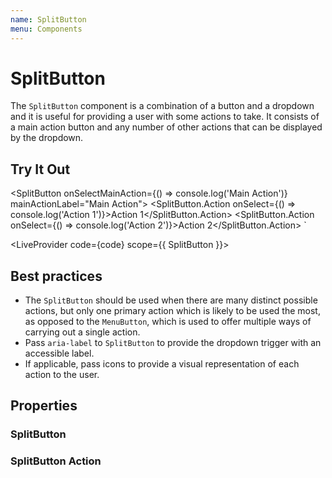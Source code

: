 ```yaml
---
name: SplitButton
menu: Components
---
```



# SplitButton

The `SplitButton` component is a combination of a button and a dropdown and it is useful for providing a user with
some actions to take. It consists of a main action button and any number of other actions that can be displayed by the dropdown.

## Try It Out

<SplitButton onSelectMainAction={() => console.log('Main Action')} mainActionLabel="Main Action">
  <SplitButton.Action onSelect={() => console.log('Action 1')}>Action 1</SplitButton.Action>
  <SplitButton.Action onSelect={() => console.log('Action 2')}>Action 2</SplitButton.Action>
</SplitButton>
`

<LiveProvider code={code} scope={{ SplitButton }}>
  <LiveEditor style={livePreviewStyle} />
  <LiveError />
  <LivePreview />
</LiveProvider>

## Best practices

- The `SplitButton` should be used when there are many distinct possible actions, but only one primary action which
is likely to be used the most, as opposed to the `MenuButton`, which is used to offer multiple ways of carrying out a
single action.
- Pass `aria-label` to `SplitButton` to provide the dropdown trigger with an accessible label.
- If applicable, pass icons to provide a visual representation of each action to the user.

## Properties

### SplitButton

<PropsTable of={SplitButton} />

### SplitButton Action

<PropsTable of={SplitButton} staticProp="SplitButtonAction" />
